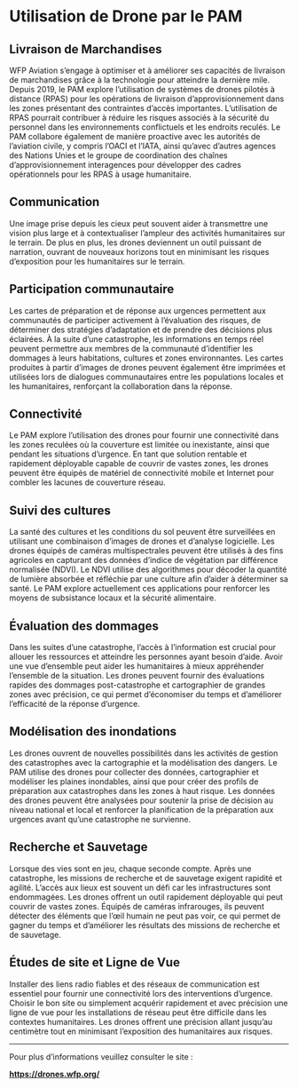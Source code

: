 # Utilisation de Drone par le PAM {#Utilisation-de-Drone-par-le-PAM}

## Livraison de Marchandises

WFP Aviation s'engage à optimiser et à améliorer ses capacités de livraison de marchandises grâce à la technologie pour atteindre la dernière mile. Depuis 2019, le PAM explore l'utilisation de systèmes de drones pilotés à distance (RPAS) pour les opérations de livraison d'approvisionnement dans les zones présentant des contraintes d'accès importantes. L'utilisation de RPAS pourrait contribuer à réduire les risques associés à la sécurité du personnel dans les environnements conflictuels et les endroits reculés. Le PAM collabore également de manière proactive avec les autorités de l'aviation civile, y compris l'OACI et l'IATA, ainsi qu'avec d'autres agences des Nations Unies et le groupe de coordination des chaînes d'approvisionnement interagences pour développer des cadres opérationnels pour les RPAS à usage humanitaire.

## Communication

Une image prise depuis les cieux peut souvent aider à transmettre une vision plus large et à contextualiser l'ampleur des activités humanitaires sur le terrain. De plus en plus, les drones deviennent un outil puissant de narration, ouvrant de nouveaux horizons tout en minimisant les risques d'exposition pour les humanitaires sur le terrain.

## Participation communautaire

Les cartes de préparation et de réponse aux urgences permettent aux communautés de participer activement à l'évaluation des risques, de déterminer des stratégies d'adaptation et de prendre des décisions plus éclairées. À la suite d'une catastrophe, les informations en temps réel peuvent permettre aux membres de la communauté d'identifier les dommages à leurs habitations, cultures et zones environnantes. Les cartes produites à partir d'images de drones peuvent également être imprimées et utilisées lors de dialogues communautaires entre les populations locales et les humanitaires, renforçant la collaboration dans la réponse.

## Connectivité

Le PAM explore l'utilisation des drones pour fournir une connectivité dans les zones reculées où la couverture est limitée ou inexistante, ainsi que pendant les situations d'urgence. En tant que solution rentable et rapidement déployable capable de couvrir de vastes zones, les drones peuvent être équipés de matériel de connectivité mobile et Internet pour combler les lacunes de couverture réseau.

## Suivi des cultures

La santé des cultures et les conditions du sol peuvent être surveillées en utilisant une combinaison d'images de drones et d'analyse logicielle. Les drones équipés de caméras multispectrales peuvent être utilisés à des fins agricoles en capturant des données d'indice de végétation par différence normalisée (NDVI). Le NDVI utilise des algorithmes pour décoder la quantité de lumière absorbée et réfléchie par une culture afin d'aider à déterminer sa santé. Le PAM explore actuellement ces applications pour renforcer les moyens de subsistance locaux et la sécurité alimentaire.

## Évaluation des dommages

Dans les suites d'une catastrophe, l'accès à l'information est crucial pour allouer les ressources et atteindre les personnes ayant besoin d'aide. Avoir une vue d'ensemble peut aider les humanitaires à mieux appréhender l'ensemble de la situation. Les drones peuvent fournir des évaluations rapides des dommages post-catastrophe et cartographier de grandes zones avec précision, ce qui permet d'économiser du temps et d'améliorer l'efficacité de la réponse d'urgence.

## Modélisation des inondations

Les drones ouvrent de nouvelles possibilités dans les activités de gestion des catastrophes avec la cartographie et la modélisation des dangers. Le PAM utilise des drones pour collecter des données, cartographier et modéliser les plaines inondables, ainsi que pour créer des profils de préparation aux catastrophes dans les zones à haut risque. Les données des drones peuvent être analysées pour soutenir la prise de décision au niveau national et local et renforcer la planification de la préparation aux urgences avant qu'une catastrophe ne survienne.

## Recherche et Sauvetage

Lorsque des vies sont en jeu, chaque seconde compte. Après une catastrophe, les missions de recherche et de sauvetage exigent rapidité et agilité. L'accès aux lieux est souvent un défi car les infrastructures sont endommagées. Les drones offrent un outil rapidement déployable qui peut couvrir de vastes zones. Équipés de caméras infrarouges, ils peuvent détecter des éléments que l'œil humain ne peut pas voir, ce qui permet de gagner du temps et d'améliorer les résultats des missions de recherche et de sauvetage.

## Études de site et Ligne de Vue

Installer des liens radio fiables et des réseaux de communication est essentiel pour fournir une connectivité lors des interventions d'urgence. Choisir le bon site ou simplement acquérir rapidement et avec précision une ligne de vue pour les installations de réseau peut être difficile dans les contextes humanitaires. Les drones offrent une précision allant jusqu'au centimètre tout en minimisant l'exposition des humanitaires aux risques.

------------------------------------------------------------------------

Pour plus d'informations veuillez consulter le site :

[**https://drones.wfp.org/**](https://drones.wfp.org/)
